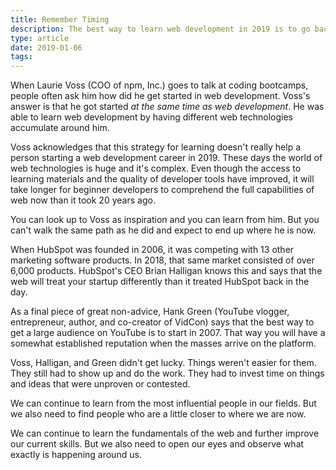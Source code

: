 ```yaml
---
title: Remember Timing
description: The best way to learn web development in 2019 is to go back in time 20 years
type: article
date: 2019-01-06
tags:
---
```


When Laurie Voss (COO of npm, Inc.) goes to talk at coding bootcamps, people often ask him how did he get started in web development. Voss's answer is that he got started _at the same time as web development_. He was able to learn web development by having different web technologies accumulate around him.

Voss acknowledges that this strategy for learning doesn't really help a person starting a web development career in 2019. These days the world of web technologies is huge and it's complex. Even though the access to learning materials and the quality of developer tools have improved, it will take longer for beginner developers to comprehend the full capabilities of web now than it took 20 years ago.

You can look up to Voss as inspiration and you can learn from him. But you can't walk the same path as he did and expect to end up where he is now.

When HubSpot was founded in 2006, it was competing with 13 other marketing software products. In 2018, that same market consisted of over 6,000 products. HubSpot's CEO Brian Halligan knows this and says that the web will treat your startup differently than it treated HubSpot back in the day.

As a final piece of great non-advice, Hank Green (YouTube vlogger, entrepreneur, author, and co-creator of VidCon) says that the best way to get a large audience on YouTube is to start in 2007. That way you will have a somewhat established reputation when the masses arrive on the platform.

Voss, Halligan, and Green didn't get lucky. Things weren't easier for them. They still had to show up and do the work. They had to invest time on things and ideas that were unproven or contested.

We can continue to learn from the most influential people in our fields. But we also need to find people who are a little closer to where we are now.

We can continue to learn the fundamentals of the web and further improve our current skills. But we also need to open our eyes and observe what exactly is happening around us.
